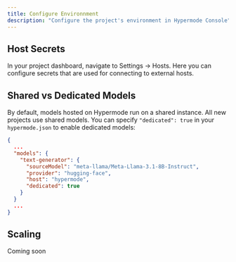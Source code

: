 ```yaml
---
title: Configure Environnment
description: "Configure the project's environment in Hypermode Console"
---
```


## Host Secrets

In your project dashboard, navigate to Settings -> Hosts. Here you can configure secrets that are used for connecting to external hosts.

## Shared vs Dedicated Models

By default, models hosted on Hypermode run on a shared instance. All new projects use shared models. You can specify `"dedicated": true` in your `hypermode.json` to enable dedicated models:

```json
{
  ...
  "models": {
    "text-generator": {
      "sourceModel": "meta-llama/Meta-Llama-3.1-8B-Instruct",
      "provider": "hugging-face",
      "host": "hypermode",
      "dedicated": true
    }
  }
  ...
}
```

## Scaling

Coming soon
